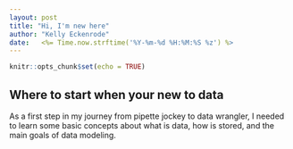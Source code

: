 ```yaml
---
layout: post
title: "Hi, I'm new here"
author: "Kelly Eckenrode"
date:   <%= Time.now.strftime('%Y-%m-%d %H:%M:%S %z') %>
---
```


```r
knitr::opts_chunk$set(echo = TRUE)
```

## Where to start when your new to data

As a first step in my journey from pipette jockey to data wrangler, I needed to learn some basic concepts about what is data, how is stored, and the main goals of data modeling.
